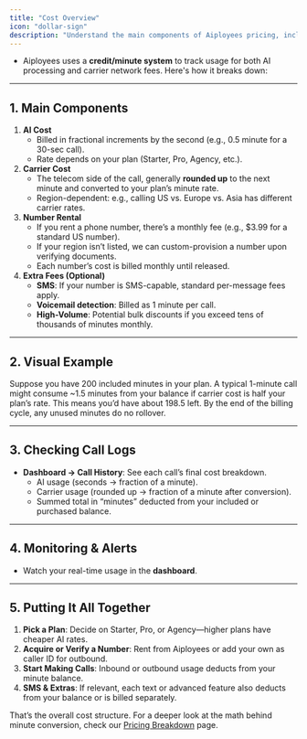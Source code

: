 ```yaml
---
title: "Cost Overview"
icon: "dollar-sign"
description: "Understand the main components of Aiployees pricing, including call minutes, number rentals, and optional fees"
---
```


- Aiployees uses a **credit/minute system** to track usage for both AI processing and carrier network fees. Here's how it breaks down:

---

## 1. Main Components

1. **AI Cost**
   - Billed in fractional increments by the second (e.g., 0.5 minute for a 30-sec call).
   - Rate depends on your plan (Starter, Pro, Agency, etc.).
2. **Carrier Cost**
   - The telecom side of the call, generally **rounded up** to the next minute and converted to your plan’s minute rate.
   - Region-dependent: e.g., calling US vs. Europe vs. Asia has different carrier rates.
3. **Number Rental**
   - If you rent a phone number, there’s a monthly fee (e.g., $3.99 for a standard US number).
   - If your region isn’t listed, we can custom-provision a number upon verifying documents.
   - Each number’s cost is billed monthly until released.
4. **Extra Fees (Optional)**
   - **SMS**: If your number is SMS-capable, standard per-message fees apply.
   - **Voicemail detection**: Billed as 1 minute per call.
   - **High-Volume**: Potential bulk discounts if you exceed tens of thousands of minutes monthly.

---

## 2. Visual Example

Suppose you have 200 included minutes in your plan. A typical 1-minute call might consume ~1.5 minutes from your balance if carrier cost is half your plan’s rate. This means you’d have about 198.5 left. By the end of the billing cycle, any unused minutes do no rollover.

---

## 3. Checking Call Logs

- **Dashboard → Call History**: See each call’s final cost breakdown.
  - AI usage (seconds → fraction of a minute).
  - Carrier usage (rounded up → fraction of a minute after conversion).
  - Summed total in “minutes” deducted from your included or purchased balance.

---

## 4. Monitoring & Alerts

- Watch your real-time usage in the **dashboard**.

---

## 5. Putting It All Together

1. **Pick a Plan**: Decide on Starter, Pro, or Agency—higher plans have cheaper AI rates.
2. **Acquire or Verify a Number**: Rent from Aiployees or add your own as caller ID for outbound.
3. **Start Making Calls**: Inbound or outbound usage deducts from your minute balance.
4. **SMS & Extras**: If relevant, each text or advanced feature also deducts from your balance or is billed separately.

That’s the overall cost structure. For a deeper look at the math behind minute conversion, check our [Pricing Breakdown](/pricing/usage-based) page.